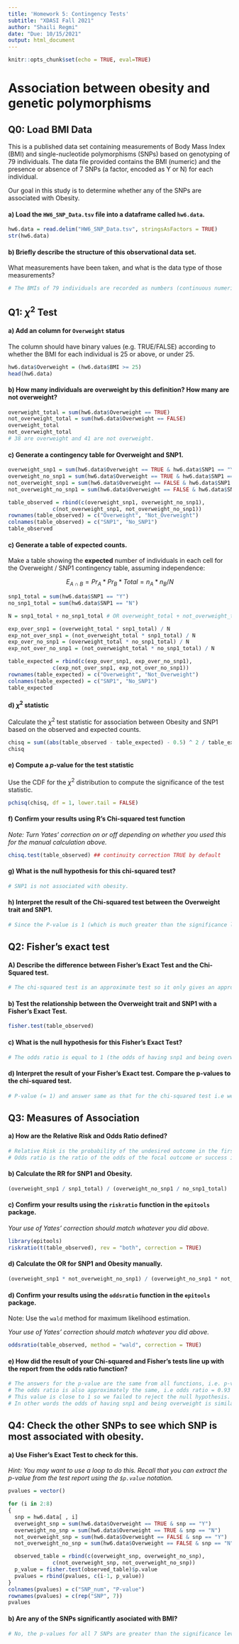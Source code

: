 ---
title: 'Homework 5: Contingency Tests'
subtitle: "XDASI Fall 2021"
author: "Shaili Regmi"
date: "Due: 10/15/2021"
output: html_document
---

```{r setup, include=FALSE}
knitr::opts_chunk$set(echo = TRUE, eval=TRUE)
```


# Association between obesity and genetic polymorphisms

## Q0: Load BMI Data

This is a published data set containing measurements of Body Mass Index (BMI) and single-nucleotide polymorphisms (SNPs) based on genotyping of 79 individuals. The data file provided contains the BMI (numeric) and the presence or absence of 7 SNPs (a factor, encoded as Y or N) for each individual.

Our goal in this study is to determine whether any of the SNPs are associated with Obesity.

#### a) Load the `HW6_SNP_Data.tsv` file into a dataframe called `hw6.data`.

```{r}
hw6.data = read.delim("HW6_SNP_Data.tsv", stringsAsFactors = TRUE)
str(hw6.data)
```

#### b) Briefly describe the structure of this observational data set. 

What measurements have been taken, and what is the data type of those measurements?

```{r}
# The BMIs of 79 individuals are recorded as numbers (continuous numeric data type). For each of the 79 individuals, the presence or absence of 7 different SNPs are observed and recorded as 'Y' for yes and 'N' for no (discrete categorical data type) and stored as factors here.
```


## Q1: $\chi^2$ Test

#### a) Add an column for `Overweight` status

The column should have binary values (e.g. TRUE/FALSE) according to whether the BMI for each individual is 25 or above, or under 25.


```{r}
hw6.data$Overweight = (hw6.data$BMI >= 25)
head(hw6.data)
```

#### b) How many individuals are overweight by this definition? How many are not overweight?

```{r}
overweight_total = sum(hw6.data$Overweight == TRUE)
not_overweight_total = sum(hw6.data$Overweight == FALSE)
overweight_total
not_overweight_total
# 38 are overweight and 41 are not overweight.

```

#### c) Generate a contingency table for Overweight and SNP1.

```{r}
overweight_snp1 = sum(hw6.data$Overweight == TRUE & hw6.data$SNP1 == "Y")
overweight_no_snp1 = sum(hw6.data$Overweight == TRUE & hw6.data$SNP1 == "N")
not_overweight_snp1 = sum(hw6.data$Overweight == FALSE & hw6.data$SNP1 == "Y")
not_overweight_no_snp1 = sum(hw6.data$Overweight == FALSE & hw6.data$SNP1 == "N")

table_observed = rbind(c(overweight_snp1, overweight_no_snp1),
              c(not_overweight_snp1, not_overweight_no_snp1))
rownames(table_observed) = c("Overweight", "Not_Overweight")
colnames(table_observed) = c("SNP1", "No_SNP1")
table_observed

```

#### c) Generate a table of expected counts.

Make a table showing the **expected** number of individuals in each cell for the Overweight / SNP1 contingency table, assuming independence:

$$E_{A{\cap}B} = Pr_A * Pr_B * Total = n_A * n_B/ N$$

```{r}
snp1_total = sum(hw6.data$SNP1 == "Y")
no_snp1_total = sum(hw6.data$SNP1 == "N")

N = snp1_total + no_snp1_total # OR overweight_total + not_overweight_total (i.e total individuals = 79)

exp_over_snp1 = (overweight_total * snp1_total) / N 
exp_not_over_snp1 = (not_overweight_total * snp1_total) / N 
exp_over_no_snp1 = (overweight_total * no_snp1_total) / N 
exp_not_over_no_snp1 = (not_overweight_total * no_snp1_total) / N 

table_expected = rbind(c(exp_over_snp1, exp_over_no_snp1),
              c(exp_not_over_snp1, exp_not_over_no_snp1))
rownames(table_expected) = c("Overweight", "Not_Overweight")
colnames(table_expected) = c("SNP1", "No_SNP1")
table_expected
```

#### d) $\chi^2$ statistic

Calculate the $\chi^2$ test statistic for association between Obesity and SNP1 based on the observed and expected counts.

```{r}
chisq = sum((abs(table_observed - table_expected) - 0.5) ^ 2 / table_expected) #with continuity correction
chisq
```


#### e) Compute a $p$-value for the test statistic

Use the CDF for the $\chi^2$ distribution to compute the significance of the test statistic.

```{r}
pchisq(chisq, df = 1, lower.tail = FALSE)

```

#### f) Confirm your results using R's Chi-squared test function

*Note: Turn Yates' correction on or off depending on whether you used this for the manual calculation above.*

```{r}
chisq.test(table_observed) ## continuity correction TRUE by default
```

#### g) What is the null hypothesis for this chi-squared test?

```{r eval=FALSE}
# SNP1 is not associated with obesity.
```

#### h) Interpret the result of the Chi-squared test between the Overweight trait and SNP1.

```{r eval=FALSE}
# Since the P-value is 1 (which is much greater than the significance level 0.05) there is no association between the presence of SNP1 and the overweight trait according to the given data. The probability of obtaining frequencies as extreme as those observed is 1 (100%) so we failed to reject the null hypothesis.
```


## Q2: Fisher's exact test

#### A) Describe the difference between Fisher's Exact Test and the Chi-Squared test.

```{r eval=FALSE}
# The chi-squared test is an approximate test so it only gives an approximation of the p-value whereas Fisher's exact test gives the exact p-value.
```

#### b) Test the relationship between the Overweight trait and SNP1 with a Fisher's Exact Test.

```{r}
fisher.test(table_observed)
```

#### c) What is the null hypothesis for this Fisher's Exact Test?

```{r eval=FALSE}
# The odds ratio is equal to 1 (the odds of having snp1 and being overweight is similar to the odds of having snp1 and not being overweight) because SNP1 is not associated with obesity.
```


#### d) Interpret the result of your Fisher's Exact test. Compare the p-values to the chi-squared test.

```{r eval=FALSE}
# P-value (= 1) and answer same as that for the chi-squared test i.e we failed to reject the null hypothesis.
```


## Q3: Measures of Association

#### a) How are the Relative Risk and Odds Ratio defined?

```{r}
# Relative Risk is the probability of the undesired outcome in the first or treatment group divided by the probability of the undesired outcome in the second or control group.
# Odds ratio is the ratio of the odds of the focal outcome or success in the first or treatment group to that in the second or control group.
```

#### b) Calculate the RR for SNP1 and Obesity.

```{r}
(overweight_snp1 / snp1_total) / (overweight_no_snp1 / no_snp1_total)

```

#### c) Confirm your results using the `riskratio` function in the `epitools` package.

*Your use of Yates' correction should match whatever you did above.*

```{r}
library(epitools)
riskratio(t(table_observed), rev = "both", correction = TRUE)
```

#### d) Calculate the OR for SNP1 and Obesity manually.

```{r}
(overweight_snp1 * not_overweight_no_snp1) / (overweight_no_snp1 * not_overweight_snp1)
```

#### d) Confirm your results using the `oddsratio` function in the `epitools` package.

Note: Use the `wald` method for maximum likelihood estimation.

*Your use of Yates' correction should match whatever you did above.*

```{r}
oddsratio(table_observed, method = "wald", correction = TRUE)

```

#### e) How did the result of your Chi-squared and Fisher's tests line up with the report from the odds ratio function?

```{r}
# The answers for the p-value are the same from all functions, i.e. p-value = 1.
# The odds ratio is also approximately the same, i.e odds ratio = 0.93 rounded to 2 decimal places.
# This value is close to 1 so we failed to reject the null hypothesis.
# In other words the odds of having snp1 and being overweight is similar to the odds of having snp1 and not being overweight. There is no association between these two traits according to the given data.
```


## Q4: Check the other SNPs to see which SNP is most associated with obesity.

#### a) Use Fisher's Exact Test to check for this.

*Hint: You may want to use a loop to do this. Recall that you can extract the p-value from the test report using the `$p.value` notation.*

```{r}
pvalues = vector()

for (i in 2:8) 
{
  snp = hw6.data[ , i]
  overweight_snp = sum(hw6.data$Overweight == TRUE & snp == "Y")
  overweight_no_snp = sum(hw6.data$Overweight == TRUE & snp == "N")
  not_overweight_snp = sum(hw6.data$Overweight == FALSE & snp == "Y")
  not_overweight_no_snp = sum(hw6.data$Overweight == FALSE & snp == "N")

  observed_table = rbind(c(overweight_snp, overweight_no_snp),
              c(not_overweight_snp, not_overweight_no_snp))
  p_value = fisher.test(observed_table)$p.value
  pvalues = rbind(pvalues, c(i-1, p_value))
}
colnames(pvalues) = c("SNP_num", "P-value")
rownames(pvalues) = c(rep("SNP", 7))
pvalues
```

#### b) Are any of the SNPs significantly asociated with BMI?

```{r eval=FALSE}
# No, the p-values for all 7 SNPs are greater than the significance level of 0.05 so we failed to reject the null hypotheses for all of them. Hence, none of the SNPs are associated with BMI according to the given set of data.
```
